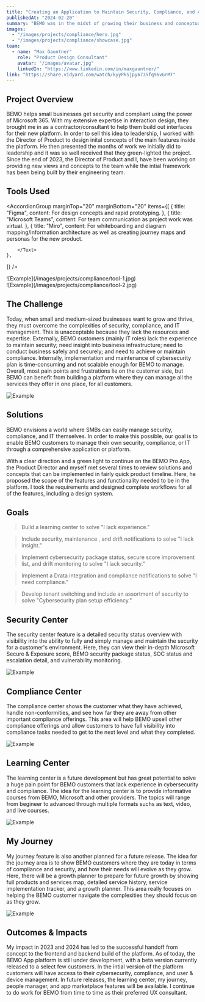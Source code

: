 ---
title: "Creating an Application to Maintain Security, Compliance, and Applications"
publishedAt: "2024-02-20"
summary: "BEMO was in the midst of growing their business and conceptualizing a platform that could meet customer needs and demonstrate value."
images:
  - "/images/projects/compliance/hero.jpg"
  - "/images/projects/compliance/showcase.jpg"
team:
  - name: "Max Gauntner"
    role: "Product Design Consultant"
    avatar: "/images/avatar.jpg"
    linkedIn: "https://www.linkedin.com/in/maxgauntner/"
link: "https://share.vidyard.com/watch/kyyPkSjpy6735fq96vGrMT"
---
<Table
  data={{
    headers: [
      { content: "Name", key: "name" },
      { content: "Role", key: "role" },
    ],
    rows: [
      ["Max Gauntner", "Product Design Consultant"],
      ["Craig Knowles", "Director of Product and Development"],
      ["Natalie See", "Product Manager"],
      ["Alejandro Pons", "Senior Software Engineer"],
      ["Molnar Ivan", "Software Engineer"],
    ],
  }}
/>

## Project Overview

BEMO helps small businesses get security and compliant using the power of Microsoft 365. With my extensive expertise in interaction design, they brought me in as a contractor/consultant to help them build out interfaces for their new platform. In order to sell this idea to leadership, I worked with the Director of Product to design inital concepts of the main features inside the platform. He then presented the months of work we initially did to leadership and it was so well received that they green-lighted the project. Since the end of 2023, the Director of Product and I, have been working on providing new views and concepts to the team while the intial framework has been being built by their engineering team.

## Tools Used

<AccordionGroup marginTop="20" marginBottom="20"
  items={[
    {
      title: "Figma",
      content:
        <Text onBackground="neutral-medium" variant="body-default-l">
          For design concepts and rapid prototyping.
        </Text>
    },
    {
      title: "Microsoft Teams",
      content:
        <Text onBackground="neutral-medium" variant="body-default-l">
          For team communication as project work was virtual.
        </Text>
    },
    {
      title: "Miro",
      content:
        <Text onBackground="neutral-medium" variant="body-default-l">
          For whiteboarding and diagram mapping/information architecture as well as creating journey maps and personas for the new product.

        </Text>
    },
  ]}
/>

<div className="display-flex pb-4 g-m s-flex-column s-flex min-width-0 fill-width">
    <div className="display-flex flex-6">![Example](/images/projects/compliance/tool-1.jpg)</div>
    <div className="display-flex flex-6">![Example](/images/projects/compliance/tool-2.jpg)</div>
</div>

## The Challenge

Today, when small and medium-sized businesses want to grow and thrive, they must overcome the complexities of security, compliance, and IT management. This is unacceptable because they lack the resources and expertise. Externally, BEMO customers (mainly IT roles) lack the experience to maintain security; need insight into business infrastructure; need to conduct business safely and securely; and need to achieve or maintain compliance. Internally, implementation and maintenance of cybersecurity plan is time-consuming and not scalable enough for BEMO to manage. Overall, most pain points and frustrations lie on the customer side, but BEMO can benefit from building a platform where they can manage all the services they offer in one place, for all customers.

![Example](/images/projects/compliance/showcase.jpg)

## Solutions

BEMO envisions a world where SMBs can easily manage security, compliance, and IT themselves. In order to make this possible, our goal is to enable BEMO customers to manage their own security, compliance, or IT through a comprehensive application or platform.

With a clear direction and a green light to continue on the BEMO Pro App, the Product Director and myself met several times to review solutions and concepts that can be implemented in fairly quick product timeline. Here, he proposed the scope of the features and functionality needed to be in the platform. I took the requirements and designed complete workflows for all of the features, including a design system.

## Goals

> Build a learning center to solve "I lack experience."

> Include security, maintenance , and drift notifications to solve "I lack insight."

> Implement cybersecurity package status, secure score improvement list, and drift monitoring to solve "I lack security."

> Implement a Drata integration and compliance notifications to solve "I need compliance."

> Develop tenant switching and include an assortment of security to solve "Cybersecurity plan setup efficiency."

## Security Center

The security center feature is a detailed security status overview with visibility into the ability to fully and simply manage and maintain the security for a customer's environment. Here, they can view their in-depth Microsoft Secure & Exposure score, BEMO security package status, SOC status and escalation detail, and vulnerability monitoring.

![Example](/images/projects/compliance/feature-1.jpg)

## Compliance Center

The compliance center shows the customer what they have achieved, handle non-conformities, and see how far they are away from other important compliance offerings. This area will help BEMO upsell other compliance offerings and allow customers to have full visibility into compliance tasks needed to get to the next level and what they completed.

![Example](/images/projects/compliance/feature-2.jpg)

## Learning Center

The learning center is a future development but has great potential to solve a huge pain point for BEMO customers that lack experience in cybersecurity and compliance. The idea for the learning center is to provide informative courses from BEMO, Microsoft and other providers. The topics will range from begineer to advanced through multiple formats suchs as text, video, and live courses.

![Example](/images/projects/compliance/feature-3.jpg)

## My Journey

My journey feature is also another planned for a future release. The idea for the journey area is to show BEMO customers where they are today in terms of compliance and security, and how their needs will evolve as they grow. Here, there will be a growth planner to prepare for future growth by showing full products and services map, detailed service history, service implementation tracker, and a growth planner. This area really focuses on helping the BEMO customer navigate the complexities they should focus on as they grow.

![Example](/images/projects/compliance/feature-4.jpg)

## Outcomes & Impacts

My impact in 2023 and 2024 has led to the successful handoff from concept to the frontend and backend build of the platform. As of today, the BEMO App platform is still under development, with a beta version currently released to a select few customers. In the intial version of the platform customers will have access to their cybersecurity, compliance, and user & device management. In future releases, the learning center, my journey, people manager, and app marketplace features will be available. I continue to do work for BEMO from time to time as their preferred UX consultant.